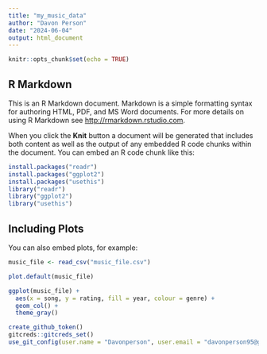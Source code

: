 ```yaml
---
title: "my_music_data"
author: "Davon Person"
date: "2024-06-04"
output: html_document
---
```


```r
knitr::opts_chunk$set(echo = TRUE)
```

## R Markdown

This is an R Markdown document. Markdown is a simple formatting syntax for authoring HTML, PDF, and MS Word documents. For more details on using R Markdown see <http://rmarkdown.rstudio.com>.

When you click the **Knit** button a document will be generated that includes both content as well as the output of any embedded R code chunks within the document. You can embed an R code chunk like this:

```r
install.packages("readr")
install.packages("ggplot2")
install.packages("usethis")
library("readr")
library("ggplot2")
library("usethis")
```

## Including Plots

You can also embed plots, for example:

```r
music_file <- read_csv("music_file.csv")
```


```r
plot.default(music_file)
```

```r
ggplot(music_file) +
  aes(x = song, y = rating, fill = year, colour = genre) +
  geom_col() +
  theme_gray()

```

```r
create_github_token()
gitcreds::gitcreds_set()
use_git_config(user.name = "Davonperson", user.email = "davonperson95@gmai.com")
```

